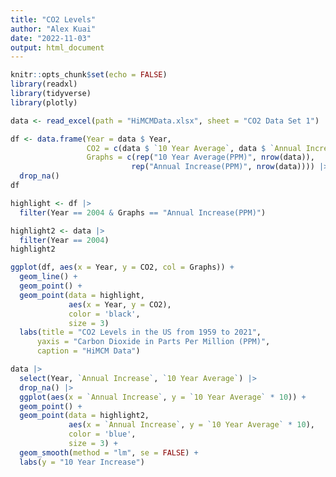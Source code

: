 ```yaml
---
title: "CO2 Levels"
author: "Alex Kuai"
date: "2022-11-03"
output: html_document
---
```


```r
knitr::opts_chunk$set(echo = FALSE)
library(readxl)
library(tidyverse)
library(plotly)
```


```r
data <- read_excel(path = "HiMCMData.xlsx", sheet = "CO2 Data Set 1")

df <- data.frame(Year = data $ Year,
                 CO2 = c(data $ `10 Year Average`, data $ `Annual Increase`),
                 Graphs = c(rep("10 Year Average(PPM)", nrow(data)),
                           rep("Annual Increase(PPM)", nrow(data)))) |> 
  drop_na() 
df

highlight <- df |> 
  filter(Year == 2004 & Graphs == "Annual Increase(PPM)")

highlight2 <- data |> 
  filter(Year == 2004)
highlight2
```


```r

ggplot(df, aes(x = Year, y = CO2, col = Graphs)) +
  geom_line() +
  geom_point() +
  geom_point(data = highlight,
             aes(x = Year, y = CO2),
             color = 'black',
             size = 3)
  labs(title = "CO2 Levels in the US from 1959 to 2021", 
      yaxis = "Carbon Dioxide in Parts Per Million (PPM)",
      caption = "HiMCM Data")


```
```r
data |> 
  select(Year, `Annual Increase`, `10 Year Average`) |> 
  drop_na() |> 
  ggplot(aes(x = `Annual Increase`, y = `10 Year Average` * 10)) +
  geom_point() +
  geom_point(data = highlight2,
             aes(x = `Annual Increase`, y = `10 Year Average` * 10),
             color = 'blue',
             size = 3) +
  geom_smooth(method = "lm", se = FALSE) +
  labs(y = "10 Year Increase")
  
```

